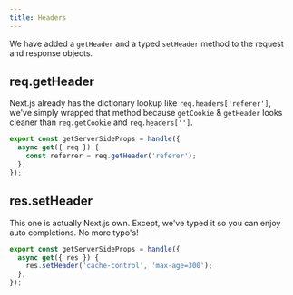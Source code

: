 ```yaml
---
title: Headers
---
```


We have added a `getHeader` and a typed `setHeader` method to the request and
response objects.

## req.getHeader

Next.js already has the dictionary lookup like `req.headers['referer']`, we've
simply wrapped that method because `getCookie` & `getHeader` looks cleaner than
`req.getCookie` and `req.headers['']`.

```js
export const getServerSideProps = handle({
  async get({ req }) {
    const referrer = req.getHeader('referer');
  },
});
```

## res.setHeader

This one is actually Next.js own. Except, we've typed it so you can enjoy auto
completions. No more typo's!

```js
export const getServerSideProps = handle({
  async get({ res }) {
    res.setHeader('cache-control', 'max-age=300');
  },
});
```
